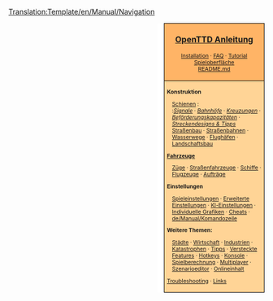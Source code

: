 <noinclude>[[Translation:Template/en/Manual/Navigation]]</noinclude>
<div style="float:right; padding-left:12px; background:#ffffff;">
<div style="border:1px solid #000000; background:#ffb466; padding:5px; -moz-border-radius-topleft:5px; -moz-border-radius-topright:5px; font-size: 12pt;">
<center><strong><font size="3">[[de/Manual/Main Page|OpenTTD Anleitung]]</font></strong></center>
<div style="font-size: 8pt; text-align: center;">
[[de/Manual/Installation|Installation]] &middot; 
[[de/Archive/Community/FAQ|FAQ]] &middot; 
[[de/Manual/Tutorial/Tutorial|Tutorial]]<br />
[[de/Manual/Spieloberfläche|Spieloberfläche]]<br />
[https://github.com/OpenTTD/OpenTTD/blob/master/README.md README.md]
</div>
</div>
<div style="border:1px solid black; border-top-width: 0px; background:#ffd496; padding:5px; -moz-border-radius-bottomleft:5px; -moz-border-radius-bottomright:8px; font-size: 8pt;">

<div style="width: 186px">
'''Konstruktion'''
<div style="margin-left:10px;">
[[de/Manual/Schienenkonstruktion|Schienen]] : <br />
:''[[de/Manual/Signale|Signale]]'' &middot; ''[[de/Manual/Bahnhof|Bahnhöfe]]'' &middot; ''[[de/Community/Junctionary/Main Page|Kreuzungen]]'' &middot; ''[[de/Schienenlayouts|Beförderungskapazitäten]]'' &middot; ''[[de/Community/Streckendesigns|Streckendesigns & Tipps]]''
[[de/Manual/Straßenbau|Straßenbau]] &middot; [[de/Manual/Straßenbahn|Straßenbahnen]] &middot; [[de/Manual/Wasserwegebau|Wasserwege]] &middot; [[de/Manual/Flughafenbau|Flughäfen]] &middot; [[de/Manual/Landschaftsbau|Landschaftsbau]]
</div>
</div>

<div style="width: 186px">
'''[[de/Manual/Fahrzeuge|Fahrzeuge]]'''
<div style="margin-left:10px;">
[[de/Manual/Züge|Züge]] &middot; [[de/Manual/Straßenfahrzeuge|Straßenfahrzeuge]] &middot; [[de/Manual/Schiffe|Schiffe]] &middot;
[[de/Manual/Flugzeuge|Flugzeuge]] &middot; [[de/Manual/Aufträge|Aufträge]]
</div>
</div>

<div style="width: 186px">
'''Einstellungen'''
<div style="margin-left:10px;">
[[de/Manual/Spieleinstellungen|Spieleinstellungen]]<!-- &middot; [[de/Schwierigkeit|Schwierigkeit]] --> &middot; [[de/Archive/Manual/Settings/Erweiterte Einstellungen|Erweiterte Einstellungen]] &middot; [[de/Manual/KI-Einstellungen|KI-Einstellungen]] &middot; [[de/Manual/NewGRF|Individuelle Grafiken]] &middot; [[de/Manual/Cheats|Cheats]] &middot; [[de/Manual/Komandozeile]]
</div>
</div>

<div style="width: 186px">
'''Weitere Themen:'''<br />
<div style="margin-left:10px;">
[[de/Manual/Stadt|Städte]] &middot; [[de/Manual/Wirtschaft|Wirtschaft]] &middot; [[de/Manual/Industrie|Industrien]] &middot;
[[de/Manual/Katastrophen|Katastrophen]] &middot; [[de/Manual/Tipps|Tipps]] &middot;
[[de/Versteckte Features|Versteckte Features]] &middot; [[de/Manual/Hotkeys|Hotkeys]] &middot;
[[de/Manual/Konsole|Konsole]] &middot; [[de/Manual/Game Mechanics/Main Page|Spielberechnung]] &middot;
[[de/Manual/Multiplayer|Multiplayer]] &middot; [[de/Manual/Szenarioeditor|Szenarioeditor]] &middot;
[[de/Manual/Onlineinhalt|Onlineinhalt]]
</div>
</div>

[[de/Manual/Troubleshooting|Troubleshooting]] &middot; [[de/Archive/Lists/Links|Links]]
</div>
</div>
<includeonly>[[Category:de/Manual/Handbuch|{{PAGENAME}}]]</includeonly>

